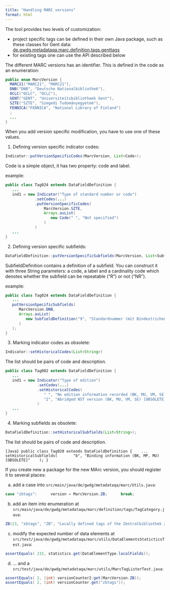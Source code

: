 ```yaml
---
title: "Handling MARC versions"
format: html
---
```


The tool provides two levels of customization: 

* project specific tags can be defined in their own Java package, such as these
  classes for Gent data: [de.gwdg.metadataqa.marc.definition.tags.genttags](https://github.com/pkiraly/qa-catalogue/tree/master/src/main/java/de/gwdg/metadataqa/marc/definition/tags/genttags)
* for existing tags one can use the API described below

The different MARC versions has an identifier. This is defined in the code as an enumeration:


```Java
public enum MarcVersion {
  MARC21("MARC21", "MARC21"),
  DNB("DNB", "Deutsche Nationalbibliothek"),
  OCLC("OCLC", "OCLC"),
  GENT("GENT", "Universiteitsbibliotheek Gent"),
  SZTE("SZTE", "Szegedi Tudományegyetem"),
  FENNICA("FENNICA", "National Library of Finland")
  ;
  ...
}
```

When you add version specific modification, you have to use one of these values.


1. Defining version specific indicator codes:

```Java
Indicator::putVersionSpecificCodes(MarcVersion, List<Code>);
```

Code is a simple object, it has two property: code and label.

example:

```Java
public class Tag024 extends DataFieldDefinition {
   ...
   ind1 = new Indicator("Type of standard number or code")
             .setCodes(...)
             .putVersionSpecificCodes(
                 MarcVersion.SZTE,
                 Arrays.asList(
                    new Code(" ", "Not specified")
                 )
             )
   ...
}
```

2. Defining version specific subfields:

```Java
DataFieldDefinition::putVersionSpecificSubfields(MarcVersion, List<SubfieldDefinition>)
```

SubfieldDefinition contains a definition of a subfield. You can construct it
with three String parameters: a code, a label and a cardinality code which
denotes whether the subfield can be repeatable ("R") or not ("NR").

example:

```Java
public class Tag024 extends DataFieldDefinition {
   ...
   putVersionSpecificSubfields(
      MarcVersion.DNB,
      Arrays.asList(
         new SubfieldDefinition("9", "Standardnummer (mit Bindestrichen)", "NR")
      )
   );
}
```

3. Marking indicator codes as obsolete:
```Java
Indicator::setHistoricalCodes(List<String>)
```

The list should be pairs of code and description.

```Java
public class Tag082 extends DataFieldDefinition {
   ...
   ind1 = new Indicator("Type of edition")
              .setCodes(...)
              .setHistoricalCodes(
                 " ", "No edition information recorded (BK, MU, VM, SE) [OBSOLETE]",
                 "2", "Abridged NST version (BK, MU, VM, SE) [OBSOLETE]"
              )
   ...
}
```

4. Marking subfields as obsolete:

```Java
DataFieldDefinition::setHistoricalSubfields(List<String>);
```
The list should be pairs of code and description.

```[Java}
public class Tag020 extends DataFieldDefinition {
   ...
   setHistoricalSubfields(
      "b", "Binding information (BK, MP, MU) [OBSOLETE]"
   );
}
```

If you create new a package for the new MArc version, you should register it to several places:

a. add a case into `src/main/java/de/gwdg/metadataqa/marc/Utils.java`:

```Java
case "zbtags":      version = MarcVersion.ZB;      break;
```

b. add an item into enumeration at `src/main/java/de/gwdg/metadataqa/marc/definition/tags/TagCategory.java`:

```Java
ZB(23, "zbtags", "ZB", "Locally defined tags of the Zentralbibliothek Zürich", false),
```

c. modify the expected number of data elements at `src/test/java/de/gwdg/metadataqa/marc/utils/DataElementsStaticticsTest.java`:

```Java
assertEquals( 215, statistics.get(DataElementType.localFields));
```

d. ... and a `src/test/java/de/gwdg/metadataqa/marc/utils/MarcTagListerTest.java`:

```Java
assertEquals( 2, (int) versionCounter2.get(MarcVersion.ZB));
assertEquals( 2, (int) versionCounter.get("zbtags"));
```


